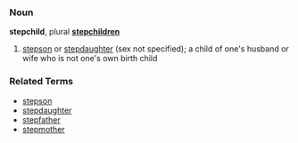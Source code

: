 ===Noun===
'''stepchild''', plural '''[[stepchildren]]'''

# [[stepson]] or [[stepdaughter]] (sex not specified); a child of one's husband or wife who is not one's own birth child

===Related Terms===
*[[stepson]]
*[[stepdaughter]]
*[[stepfather]]
*[[stepmother]]